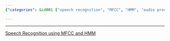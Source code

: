 ```yaml
---
{"categories": &id001 ["speech recognition", "MFCC", "HMM", "audio processing", "natural language processing", "machine learning", "artificial intelligence"], "category": "Machine Learning", "date": "2022-09-17 11:10:05", "description": "This article explores the use of Mel Frequency Cepstral Coefficients (MFCC) and Hidden Markov Models (HMM) for Speech Recognition. It delves into how these techniques can be employed to accurately transcribe spoken words, improve language processing systems, and enhance human-computer interaction. The article provides insights on the algorithms' principles, their applications, and potential areas of advancement.", "tags": *id001, "title": "speech recognition"}

---
```


------

[Speech Recognition using MFCC and HMM](https://datascience.netlify.app/general/2017/09/14/data_science_20.html)

